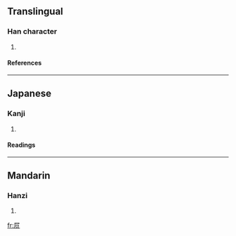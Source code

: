 {{see|屓}}

==Translingual==
===Han character===
{{Han char|rn=44|rad=尸|as=04|sn=7|four=|canj=尸月人 (SBO)}}
# {{defn|Han|sort=尸04}}
====References====
{{Han ref|kx=0300.241|hdz=20966.141|uh=5C43|ud=23619}}
----
==Japanese==
===Kanji===
{{ja-kanji|grade=|rs=尸04}}
# {{defn|Japanese}} 
====Readings====
{{ja-readings|on=[[き]] (ki)|kun=[[ねいき]] (neiki), [[いびき]] (ibiki)}}
----
==Mandarin==
===Hanzi===
{{cmn-hanzi|tra=屓|pin=[[xì]] ([[xi4]])|wg=hsi<sup>4</sup>}}
# {{defn|Mandarin}}

[[fr:屃]]
